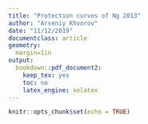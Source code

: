 ```yaml
---
title: "Protection curves of Ng 2013"
author: "Arseniy Khvorov"
date: "11/12/2019"
documentclass: article
geometry: 
  margin=1in
output: 
  bookdown::pdf_document2:
    keep_tex: yes
    toc: no
    latex_engine: xelatex
---
```




```r
knitr::opts_chunk$set(echo = TRUE)
```


